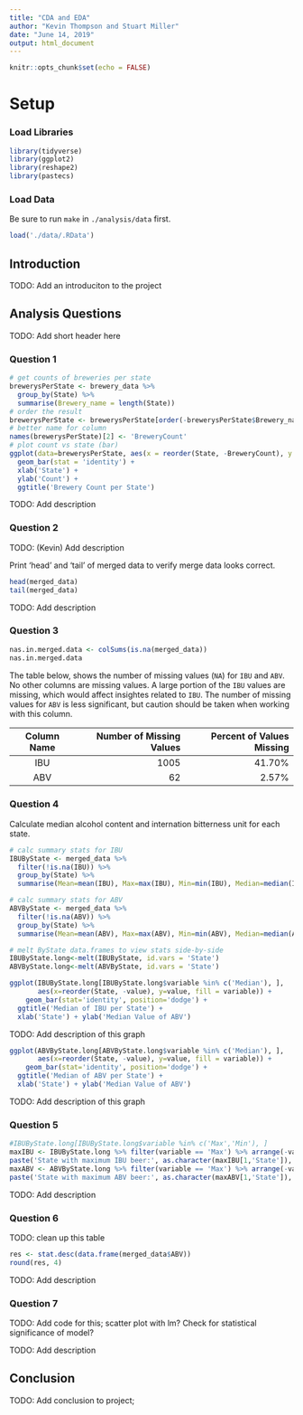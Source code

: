```yaml
---
title: "CDA and EDA"
author: "Kevin Thompson and Stuart Miller"
date: "June 14, 2019"
output: html_document
---
```


```r
knitr::opts_chunk$set(echo = FALSE)
```

# Setup

### Load Libraries

```r
library(tidyverse)
library(ggplot2)
library(reshape2)
library(pastecs)
```

### Load Data

Be sure to run `make` in `./analysis/data` first.

```r
load('./data/.RData')
```

## Introduction

TODO: Add an introduciton to the project

## Analysis Questions

TODO: Add short header here

### Question 1

```r
# get counts of breweries per state
brewerysPerState <- brewery_data %>% 
  group_by(State) %>% 
  summarise(Brewery_name = length(State))
# order the result
brewerysPerState <- brewerysPerState[order(-brewerysPerState$Brewery_name), ]
# better name for column
names(brewerysPerState)[2] <- 'BreweryCount'
# plot count vs state (bar)
ggplot(data=brewerysPerState, aes(x = reorder(State, -BreweryCount), y = BreweryCount)) +
  geom_bar(stat = 'identity') +
  xlab('State') +
  ylab('Count') +
  ggtitle('Brewery Count per State')
```

TODO: Add description

### Question 2

TODO: (Kevin) Add description

Print 'head' and 'tail' of merged data to verify merge data looks correct.

```r
head(merged_data)
tail(merged_data)
```

TODO: Add description

### Question 3

```r
nas.in.merged.data <- colSums(is.na(merged_data))
nas.in.merged.data
```

The table below, shows the number of missing values (`NA`) for `IBU` and `ABV`. No other columns are missing values. A large portion of the `IBU` values are missing, which would affect insightes related to `IBU`. The number of missing values for `ABV` is less significant, but caution should be taken when working with this column.

| Column Name   | Number of Missing Values| Percent of Values Missing|
|:-------------:|------------------------:|-------------------------:|
| IBU           | 1005                    |41.70%                    |
| ABV           | 62                      |2.57%                     |


### Question 4

Calculate median alcohol content and internation bitterness unit for each state.

```r
# calc summary stats for IBU
IBUByState <- merged_data %>% 
  filter(!is.na(IBU)) %>%
  group_by(State) %>% 
  summarise(Mean=mean(IBU), Max=max(IBU), Min=min(IBU), Median=median(IBU), Std=sd(IBU))

# calc summary stats for ABV
ABVByState <- merged_data %>% 
  filter(!is.na(ABV)) %>%
  group_by(State) %>% 
  summarise(Mean=mean(ABV), Max=max(ABV), Min=min(ABV), Median=median(ABV), Std=sd(ABV))

# melt ByState data.frames to view stats side-by-side
IBUByState.long<-melt(IBUByState, id.vars = 'State')
ABVByState.long<-melt(ABVByState, id.vars = 'State')
```

```r
ggplot(IBUByState.long[IBUByState.long$variable %in% c('Median'), ], 
       aes(x=reorder(State, -value), y=value, fill = variable)) +
    geom_bar(stat='identity', position='dodge') +
  ggtitle('Median of IBU per State') +
  xlab('State') + ylab('Median Value of ABV')
```

TODO: Add description of this graph

```r
ggplot(ABVByState.long[ABVByState.long$variable %in% c('Median'), ], 
       aes(x=reorder(State, -value), y=value, fill = variable)) +
    geom_bar(stat='identity', position='dodge') +
  ggtitle('Median of ABV per State') +
  xlab('State') + ylab('Median Value of ABV')
```

TODO: Add description of this graph

### Question 5

```r
#IBUByState.long[IBUByState.long$variable %in% c('Max','Min'), ]
maxIBU <- IBUByState.long %>% filter(variable == 'Max') %>% arrange(-value)
paste('State with maximum IBU beer:', as.character(maxIBU[1,'State']), sep = '')
maxABV <- ABVByState.long %>% filter(variable == 'Max') %>% arrange(-value)
paste('State with maximum ABV beer:', as.character(maxABV[1,'State']), sep = '')
```

TODO: Add description

### Question 6

TODO: clean up this table

```r
res <- stat.desc(data.frame(merged_data$ABV))
round(res, 4)
```

TODO: Add description

### Question 7

TODO: Add code for this; scatter plot with lm? Check for statistical significance of model?

TODO: Add description

## Conclusion

TODO: Add conclusion to project; 

